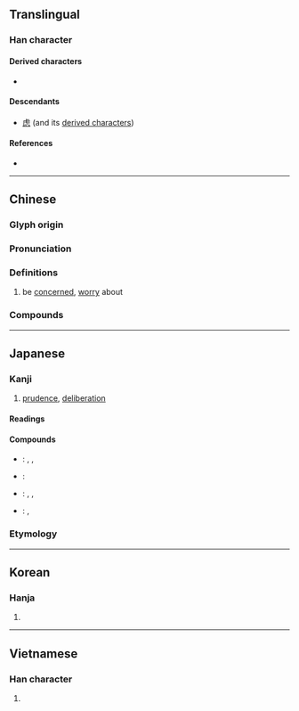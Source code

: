 {{also|虑}}
{{character info}}
==Translingual==

===Han character===
{{Han char|rn=61|rad=心|as=11|sn=15|four=21236|canj=YPWP|ids=⿸虍思}}

====Derived characters====
* {{l|mul|[[濾]], [[攄]], [[爈]], [[勴]], [[儢]], [[櫖]], [[藘]], [[鑢]], [[𠣊]], [[𡃖]], [[𡣭]], [[𡾅]], [[𢣿]], [[𣀞]], [[𤻱]], [[𥌠]], [[𥖼]], [[𥜜]], [[𥶌]], [[𥽜]], [[𦢛]], [[𧓻]], [[𧭜]], [[𧾧]], [[𪇸]]}}

====Descendants====
* [[虑]] (and its [[虑#Derived_characters|derived characters]])

====References====
* {{Han ref|kx=0399.340|dkj=11132|dj=0739.200|hdz=42342.020|uh=616E|ud=24942|bh=BC7B|bd=48251}}

----

==Chinese==
{{zh-forms|s=虑}}

===Glyph origin===
{{Han etym}}

===Pronunciation===
{{zh-pron
|m=lǜ
|c=leoi6
|h=pfs=li
|md=lê̤ṳ
|mn=qz:līr/tp,xm:lū/kh,zz:lī
|mn-t=le6
|w=3ly
|mc=y
|oc=y
|ma=
|cat=v
}}

===Definitions===
{{zh-hanzi}}

# be [[concerned]], [[worry]] about

===Compounds===
{{zh-der|慮猜|千慮一得|千慮一失|思慮|多慮|可慮|伯慮國|俗慮|不足為慮|困心衡慮|後顧之慮|心煩慮亂|慮無不周|憂慮|慮患|慮事|慮周行果|恐慮|念慮|後慮|不足慮|居安慮危|堪慮|千愁萬慮|分離焦慮|一致百慮|凝慮|淵思寂慮|掛慮|憔慮|疑慮|挂慮|深圖遠慮|殫精竭慮|無慮無憂|殫心竭慮|智慮|積慮|無思無慮|深思熟慮|研精靜慮|百慮一致|百慮|深思遠慮|機謀遠慮|朝不慮夕|熟慮|殫誠畢慮|煩慮|無憂無慮|無慮|深計遠慮|澄思寂慮|深識遠慮|深謀遠慮|無慮無思|洗心滌慮|盛必慮衰|殫思極慮|焦慮|深思極慮|殫精極慮|遠慮|輕慮淺謀|處心積慮|須慮|計深慮遠|警心滌慮|遠愁近慮|苦心焦慮|齋心滌慮|齊心滌慮|遷思迴慮|計行慮義|顧慮重重|顧慮|考慮|防微慮遠|遠慮深計|遠慮深思|遠圖長慮|過慮|謀慮深遠|計窮慮極|計慮|苦心積慮|人無遠慮，必有近憂}}

----

==Japanese==

===Kanji===
{{ja-kanji|grade=c|rs=心11}}

# [[prudence]], [[deliberation]]

====Readings====
{{ja-readings
|goon=ろ
|kanon=りょ
|kun=おもんぱか-る
}}

====Compounds====
{{der-top}}
* {{ja-r|遠%慮|えん%りょ}}: {{l|en|reserve}}, {{l|en|hesitate}}, {{l|en|restrain}}
* {{ja-r|考%慮|こう%りょ}}: {{l|en|consideration}}
* {{ja-r|憂%慮|ゆう%りょ}}: {{l|en|anxiety}}, {{l|en|fear}}, {{l|en|concern}}
* {{ja-r|配%慮|はい%りょ}}: {{l|en|concern}}, {{l|en|consideration}}
{{der-bottom}}

===Etymology===
{{ja-kanjitab|おもんぱか|o1=り|yomi=k}}
{{ja-see|おもんぱかり}}

----

==Korean==

===Hanja===
{{ko-hanja|hangeul=[[려]]>[[여]]|eumhun=|rv=ryeo>yeo|mr=ryŏ>yŏ|y=lye>ye}}

# {{rfdef|ko|sort=心11}}

----

==Vietnamese==

===Han character===
{{vi-readings|reading=lự, lo, lợ|rs=心11}}

# {{rfdef|vi|sort=心11}}